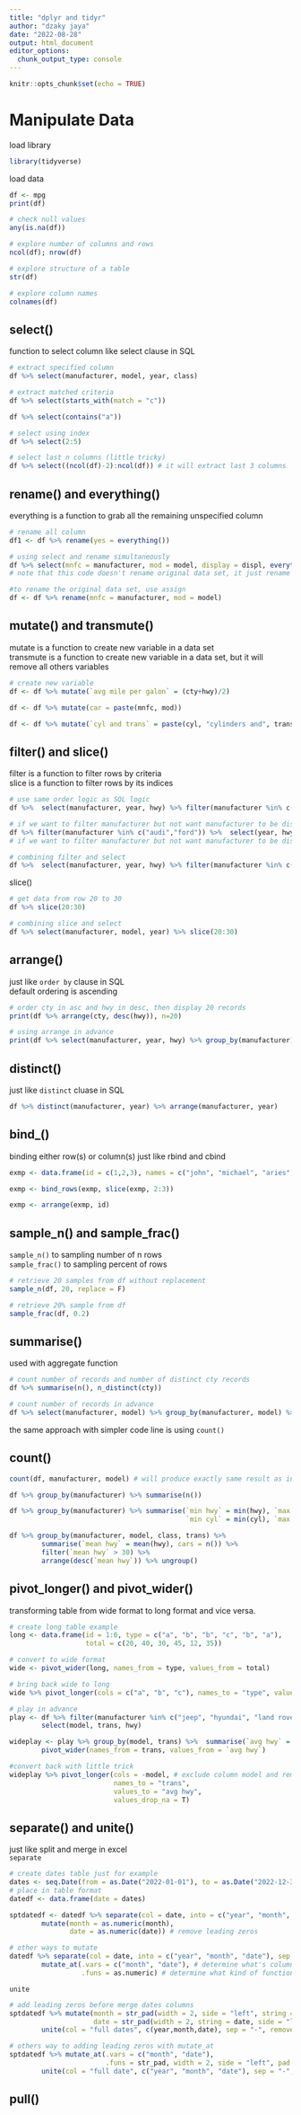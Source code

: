 ```yaml
---
title: "dplyr and tidyr"
author: "dzaky jaya"
date: "2022-08-28"
output: html_document
editor_options: 
  chunk_output_type: console
---
```


```r
knitr::opts_chunk$set(echo = TRUE)
```

# Manipulate Data

load library

```r
library(tidyverse)
```

load data

```r
df <- mpg
print(df)

# check null values
any(is.na(df))

# explore number of columns and rows
ncol(df); nrow(df)

# explore structure of a table
str(df)

# explore column names
colnames(df)
```

## select()

function to select column like select clause in SQL

```r
# extract specified column
df %>% select(manufacturer, model, year, class)

# extract matched criteria
df %>% select(starts_with(match = "c"))

df %>% select(contains("a"))

# select using index
df %>% select(2:5)

# select last n columns (little tricky)
df %>% select((ncol(df)-2):ncol(df)) # it will extract last 3 columns
```

## rename() and everything()

everything is a function to grab all the remaining unspecified column

```r
# rename all column
df1 <- df %>% rename(yes = everything())

# using select and rename simultaneously
df %>% select(mnfc = manufacturer, mod = model, display = displ, everything())
# note that this code doesn't rename original data set, it just rename the displayed data, i.e aliases

#to rename the original data set, use assign
df <- df %>% rename(mnfc = manufacturer, mod = model)
```

## mutate() and transmute()

mutate is a function to create new variable in a data set\
transmute is a function to create new variable in a data set, but it will remove all others variables\

```r
# create new variable
df <- df %>% mutate(`avg mile per galon` = (cty+hwy)/2)

df <- df %>% mutate(car = paste(mnfc, mod))

df <- df %>% mutate(`cyl and trans` = paste(cyl, "cylinders and", trans, "transmissions"))
```

## filter() and slice()

filter is a function to filter rows by criteria\
slice is a function to filter rows by its indices

```r
# use same order logic as SQL logic
df %>%  select(manufacturer, year, hwy) %>% filter(manufacturer %in% c("audi","ford"))

# if we want to filter manufacturer but not want manufacturer to be displayed, then put the filter prior to select
df %>% filter(manufacturer %in% c("audi","ford")) %>%  select(year, hwy)
# if we want to filter manufacturer but not want manufacturer to be displayed but put the filter after select, it will cause an error

# combining filter and select
df %>%  select(manufacturer, year, hwy) %>% filter(manufacturer %in% c("audi","ford")) %>% group_by(manufacturer, year) %>% summarise(`avg mean` = mean(hwy))
```

slice()

```r
# get data from row 20 to 30
df %>% slice(20:30)

# combining slice and select
df %>% select(manufacturer, model, year) %>% slice(20:30)
```

## arrange()

just like `order by` clause in SQL\
default ordering is ascending

```r
# order cty in asc and hwy in desc, then display 20 records
print(df %>% arrange(cty, desc(hwy)), n=20)

# using arrange in advance
print(df %>% select(manufacturer, year, hwy) %>% group_by(manufacturer) %>% filter(year == 1999) %>% summarise(`average of hwy` = mean(hwy)) %>% arrange(desc(`average of hwy`)), n=5)
```

## distinct()

just like `distinct` cluase in SQL

```r
df %>% distinct(manufacturer, year) %>% arrange(manufacturer, year)
```

## bind\_()

binding either row(s) or column(s) just like rbind and cbind

```r
exmp <- data.frame(id = c(1,2,3), names = c("john", "michael", "aries"))

exmp <- bind_rows(exmp, slice(exmp, 2:3))

exmp <- arrange(exmp, id)
```

## sample_n() and sample_frac()

`sample_n()` to sampling number of n rows\
`sample_frac()` to sampling percent of rows

```r
# retrieve 20 samples from df without replacement
sample_n(df, 20, replace = F)

# retrieve 20% sample from df
sample_frac(df, 0.2)
```

## summarise()

used with aggregate function
```r
# count number of records and number of distinct cty records
df %>% summarise(n(), n_distinct(cty))

# count number of records in advance
df %>% select(manufacturer, model) %>% group_by(manufacturer, model) %>% summarise(numrec = n())
```
the same approach with simpler code line is using `count()`

## count()

```r
count(df, manufacturer, model) # will produce exactly same result as in second code line of summarise() part

df %>% group_by(manufacturer) %>% summarise(n())
```

```r
df %>% group_by(manufacturer) %>% summarise(`min hwy` = min(hwy), `max hwy` = max(hwy),
                                            `min cyl` = min(cyl), `max cyl` = max(cyl))
```

```r
df %>% group_by(manufacturer, model, class, trans) %>% 
        summarise(`mean hwy` = mean(hwy), cars = n()) %>% 
        filter(`mean hwy` > 30) %>% 
        arrange(desc(`mean hwy`)) %>% ungroup()
```

## pivot_longer() and pivot_wider()

transforming table from wide format to long format and vice versa.
```r
# create long table example
long <- data.frame(id = 1:6, type = c("a", "b", "b", "c", "b", "a"),
                   total = c(20, 40, 30, 45, 12, 35))

# convert to wide format
wide <- pivot_wider(long, names_from = type, values_from = total)

# bring back wide to long
wide %>% pivot_longer(cols = c("a", "b", "c"), names_to = "type", values_to = "total", values_drop_na = T)

# play in advance
play <- df %>% filter(manufacturer %in% c("jeep", "hyundai", "land rover")) %>% 
        select(model, trans, hwy)

wideplay <- play %>% group_by(model, trans) %>%  summarise(`avg hwy` = mean(hwy)) %>% 
        pivot_wider(names_from = trans, values_from = `avg hwy`)

#convert back with little trick
wideplay %>% pivot_longer(cols = -model, # exclude column model and remain all the rest column
                          names_to = "trans",
                          values_to = "avg hwy",
                          values_drop_na = T)
```

## separate() and unite()

just like split and merge in excel\
`separate`
```r
# create dates table just for example
dates <- seq.Date(from = as.Date("2022-01-01"), to = as.Date("2022-12-31"), by = "day")
# place in table format
datedf <- data.frame(date = dates)

sptdatedf <- datedf %>% separate(col = date, into = c("year", "month", "date"), sep = "-") %>% 
        mutate(month = as.numeric(month), 
               date = as.numeric(date)) # remove leading zeros

# other ways to mutate
datedf %>% separate(col = date, into = c("year", "month", "date"), sep = "-") %>% 
        mutate_at(.vars = c("month", "date"), # determine what's columns to mutate
                  .funs = as.numeric) # determine what kind of function to apply
```

`unite`
```r
# add leading zeros before merge dates columns
sptdatedf %>% mutate(month = str_pad(width = 2, side = "left", string = month, pad = 0),
                     date = str_pad(width = 2, string = date, side = "left", pad = 0)) %>% 
        unite(col = "full dates", c(year,month,date), sep = "-", remove = F)

# others way to adding leading zeros with mutate_at
sptdatedf %>% mutate_at(.vars = c("month", "date"),
                        .funs = str_pad, width = 2, side = "left", pad = 0) %>% 
        unite(col = "full date", c("year", "month", "date"), sep = "-", remove = F)
```

## pull()









